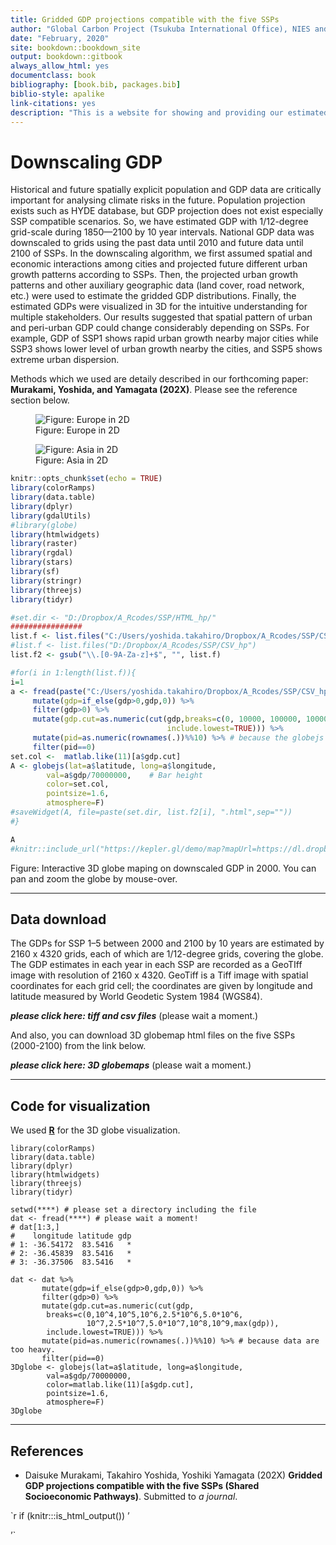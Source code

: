 ```yaml
--- 
title: Gridded GDP projections compatible with the five SSPs
author: "Global Carbon Project (Tsukuba International Office), NIES and ISM, Japan"
date: "February, 2020"
site: bookdown::bookdown_site
output: bookdown::gitbook
always_allow_html: yes
documentclass: book
bibliography: [book.bib, packages.bib]
biblio-style: apalike
link-citations: yes
description: "This is a website for showing and providing our estimated GDP with 1/12-degree grid-scale during 2000—2100 by 10 year intervals."
---
```


# Downscaling GDP {-}

Historical and future spatially explicit population and GDP data are critically important for analysing climate risks in the future. Population projection exists such as HYDE database, but GDP projection does not exist especially SSP compatible scenarios. So, we have estimated GDP with 1/12-degree grid-scale during 1850—2100 by 10 year intervals. National GDP data was downscaled to grids using the past data until 2010 and future data until 2100 of SSPs. In the downscaling algorithm, we first assumed spatial and economic interactions among cities and projected future different urban growth patterns according to SSPs. Then, the projected urban growth patterns and other auxiliary geographic data (land cover, road network, etc.) were used to estimate the gridded GDP distributions. Finally, the estimated GDPs were visualized in 3D for the intuitive understanding for multiple stakeholders. Our results suggested that spatial pattern of urban and peri-urban GDP could change considerably depending on SSPs. For example, GDP of SSP1 shows rapid urban growth nearby major cities while SSP3 shows lower level of urban growth nearby the cities, and SSP5 shows extreme urban dispersion.

Methods which we used are detaily described in our forthcoming paper:
**Murakami, Yoshida, and Yamagata (202X)**. Please see the reference section below.

![Figure: Europe in 2D](Europe.png)

![Figure: Asia in 2D](Asia.png)


```r
knitr::opts_chunk$set(echo = TRUE)
library(colorRamps)
library(data.table)
library(dplyr)
library(gdalUtils)
#library(globe)
library(htmlwidgets)
library(raster)
library(rgdal)
library(stars)
library(sf)
library(stringr)
library(threejs)
library(tidyr)

#set.dir <- "D:/Dropbox/A_Rcodes/SSP/HTML_hp/"
################
list.f <- list.files("C:/Users/yoshida.takahiro/Dropbox/A_Rcodes/SSP/CSV_hp")
#list.f <- list.files("D:/Dropbox/A_Rcodes/SSP/CSV_hp")
list.f2 <- gsub("\\.[0-9A-Za-z]+$", "", list.f)

#for(i in 1:length(list.f)){
i=1
a <- fread(paste("C:/Users/yoshida.takahiro/Dropbox/A_Rcodes/SSP/CSV_hp/",list.f[i],sep="")) %>%
     mutate(gdp=if_else(gdp>0,gdp,0)) %>%
     filter(gdp>0) %>%
     mutate(gdp.cut=as.numeric(cut(gdp,breaks=c(0, 10000, 100000, 1000000, 2500000, 5000000, 10000000, 25000000, 50000000, 100000000, 1000000000, max(gdp)), 
                                   include.lowest=TRUE))) %>%
     mutate(pid=as.numeric(rownames(.))%%10) %>% # because the globejs function cannot accept all points.
     filter(pid==0)
set.col <-  matlab.like(11)[a$gdp.cut]
A <- globejs(lat=a$latitude, long=a$longitude,
        val=a$gdp/70000000,    # Bar height 
        color=set.col,
        pointsize=1.6,
        atmosphere=F)
#saveWidget(A, file=paste(set.dir, list.f2[i], ".html",sep=""))
#}
```


```r
A
#knitr::include_url("https://kepler.gl/demo/map?mapUrl=https://dl.dropboxusercontent.com/s/b4okyibxy94be4l/keplergl_t3rc9hk.json")
```
Figure: Interactive 3D globe maping on downscaled GDP in 2000. You can pan and zoom the globe by mouse-over.

----

## Data download {-}

The GDPs for SSP 1–5 between 2000 and 2100 by 10 years are estimated by 2160 x 4320 grids, each of which are 1/12-degree grids, covering the globe. The GDP estimates in each year in each SSP are recorded as a GeoTIff image with resolution of 2160 x 4320. GeoTiff is a Tiff image with spatial coordinates for each grid cell; the coordinates are given by longitude and latitude measured by World Geodetic System 1984 (WGS84).

***please click here: tiff and csv files*** (please wait a moment.)

And also, you can download 3D globemap html files on the five SSPs (2000-2100) from the link below.

***please click here: 3D globemaps*** (please wait a moment.)


----

## Code for visualization {-}

We used [**R**](https://www.r-project.org/) for the 3D globe visualization. 

```
library(colorRamps)
library(data.table)
library(dplyr)
library(htmlwidgets)
library(threejs)
library(tidyr)

setwd(****) # please set a directory including the file
dat <- fread(****) # please wait a moment!
# dat[1:3,]
#    longitude latitude gdp
# 1: -36.54172  83.5416   *
# 2: -36.45839  83.5416   *
# 3: -36.37506  83.5416   *

dat <- dat %>%
       mutate(gdp=if_else(gdp>0,gdp,0)) %>%
       filter(gdp>0) %>%
       mutate(gdp.cut=as.numeric(cut(gdp,
        breaks=c(0,10^4,10^5,10^6,2.5*10^6,5.0*10^6,
                 10^7,2.5*10^7,5.0*10^7,10^8,10^9,max(gdp)), 
        include.lowest=TRUE))) %>%
       mutate(pid=as.numeric(rownames(.))%%10) %>% # because data are too heavy.
       filter(pid==0)
3Dglobe <- globejs(lat=a$latitude, long=a$longitude,
        val=a$gdp/70000000,
        color=matlab.like(11)[a$gdp.cut],
        pointsize=1.6,
        atmosphere=F)
3Dglobe        
```

----

## References {-}
- Daisuke Murakami, Takahiro Yoshida, Yoshiki Yamagata (202X) **Gridded GDP projections compatible with the five SSPs (Shared Socioeconomic Pathways)**. Submitted to *a journal*. 







`r if (knitr:::is_html_output()) '

'`

